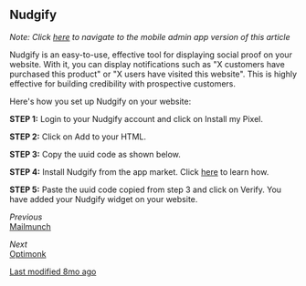 ## Nudgify

*Note: Click [here](mobile-admin-link) to navigate to the mobile admin app version of this article*

Nudgify is an easy-to-use, effective tool for displaying social proof on your website. With it, you can display notifications such as "X customers have purchased this product" or "X users have visited this website". This is highly effective for building credibility with prospective customers.

Here's how you set up Nudgify on your website:

**STEP 1:**
Login to your Nudgify account and click on Install my Pixel.

**STEP 2:**
Click on Add to your HTML.

**STEP 3:**
Copy the uuid code as shown below.

**STEP 4:**
Install Nudgify from the app market. Click [here](install-link) to learn how.

**STEP 5:**
Paste the uuid code copied from step 3 and click on Verify.
You have added your Nudgify widget on your website.

*Previous*  
[Mailmunch](previous-link)

*Next*  
[Optimonk](next-link)

[Last modified 8mo ago](last-modified-link)
